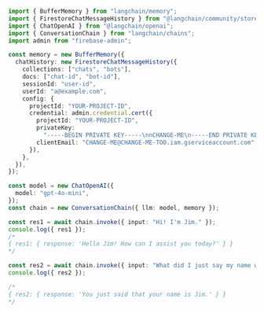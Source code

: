 ```typescript
import { BufferMemory } from "langchain/memory";
import { FirestoreChatMessageHistory } from "@langchain/community/stores/message/firestore";
import { ChatOpenAI } from "@langchain/openai";
import { ConversationChain } from "langchain/chains";
import admin from "firebase-admin";

const memory = new BufferMemory({
  chatHistory: new FirestoreChatMessageHistory({
    collections: ["chats", "bots"],
    docs: ["chat-id", "bot-id"],
    sessionId: "user-id",
    userId: "a@example.com",
    config: {
      projectId: "YOUR-PROJECT-ID",
      credential: admin.credential.cert({
        projectId: "YOUR-PROJECT-ID",
        privateKey:
          "-----BEGIN PRIVATE KEY-----\nnCHANGE-ME\n-----END PRIVATE KEY-----\n",
        clientEmail: "CHANGE-ME@CHANGE-ME-TOO.iam.gserviceaccount.com",
      }),
    },
  }),
});

const model = new ChatOpenAI({
  model: "gpt-4o-mini",
});
const chain = new ConversationChain({ llm: model, memory });

const res1 = await chain.invoke({ input: "Hi! I'm Jim." });
console.log({ res1 });
/*
{ res1: { response: 'Hello Jim! How can I assist you today?' } }
*/

const res2 = await chain.invoke({ input: "What did I just say my name was?" });
console.log({ res2 });

/*
{ res2: { response: 'You just said that your name is Jim.' } }
*/
```
